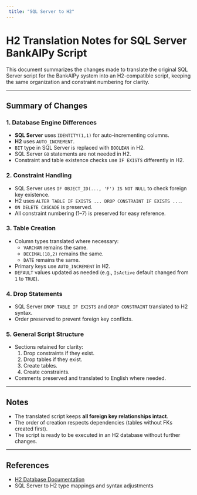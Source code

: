 ```yaml
---
 title: "SQL Server to H2"
---
```



# H2 Translation Notes for SQL Server BankAlPy Script

This document summarizes the changes made to translate the original SQL Server script for the BankAlPy system into an H2-compatible script, keeping the same organization and constraint numbering for clarity.

***

## Summary of Changes

### 1. Database Engine Differences
- **SQL Server** uses `IDENTITY(1,1)` for auto-incrementing columns.
- **H2** uses `AUTO_INCREMENT`.
- `BIT` type in SQL Server is replaced with `BOOLEAN` in H2.
- SQL Server `GO` statements are not needed in H2.
- Constraint and table existence checks use `IF EXISTS` differently in H2.

### 2. Constraint Handling
- SQL Server uses `IF OBJECT_ID(..., 'F') IS NOT NULL` to check foreign key existence.
- H2 uses `ALTER TABLE IF EXISTS ... DROP CONSTRAINT IF EXISTS ...`.
- `ON DELETE CASCADE` is preserved.
- All constraint numbering (1–7) is preserved for easy reference.

### 3. Table Creation
- Column types translated where necessary:
  - `VARCHAR` remains the same.
  - `DECIMAL(18,2)` remains the same.
  - `DATE` remains the same.
- Primary keys use `AUTO_INCREMENT` in H2.
- `DEFAULT` values updated as needed (e.g., `IsActive` default changed from `1` to `TRUE`).

### 4. Drop Statements
- SQL Server `DROP TABLE IF EXISTS` and `DROP CONSTRAINT` translated to H2 syntax.
- Order preserved to prevent foreign key conflicts.

### 5. General Script Structure
- Sections retained for clarity:
  1. Drop constraints if they exist.
  2. Drop tables if they exist.
  3. Create tables.
  4. Create constraints.
- Comments preserved and translated to English where needed.

***

## Notes

- The translated script keeps **all foreign key relationships intact**.
- The order of creation respects dependencies (tables without FKs created first).
- The script is ready to be executed in an H2 database without further changes.

***

## References

- [H2 Database Documentation](https://h2database.com/html/main.html)
- SQL Server to H2 type mappings and syntax adjustments

